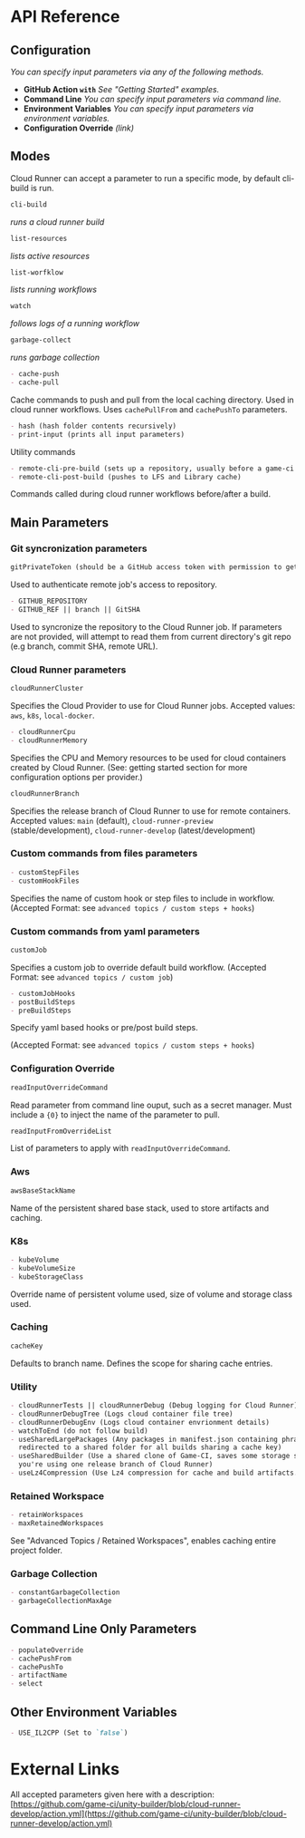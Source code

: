 # API Reference

## Configuration

_You can specify input parameters via any of the following methods._

- **GitHub Action `with`** _See "Getting Started" examples._
- **Command Line** _You can specify input parameters via command line._
- **Environment Variables** _You can specify input parameters via environment variables._
- **Configuration Override** _(link)_

## Modes

Cloud Runner can accept a parameter to run a specific mode, by default cli-build is run.

```md
cli-build
```

_runs a cloud runner build_

```md
list-resources
```

_lists active resources_

```md
list-worfklow
```

_lists running workflows_

```md
watch
```

_follows logs of a running workflow_

```md
garbage-collect
```

_runs garbage collection_

```md
- cache-push
- cache-pull
```

Cache commands to push and pull from the local caching directory. Used in cloud runner workflows.
Uses `cachePullFrom` and `cachePushTo` parameters.

```md
- hash (hash folder contents recursively)
- print-input (prints all input parameters)
```

Utility commands

```md
- remote-cli-pre-build (sets up a repository, usually before a game-ci build)
- remote-cli-post-build (pushes to LFS and Library cache)
```

Commands called during cloud runner workflows before/after a build.

## Main Parameters

### Git syncronization parameters

```md
gitPrivateToken (should be a GitHub access token with permission to get repositories)
```

Used to authenticate remote job's access to repository.

```md
- GITHUB_REPOSITORY
- GITHUB_REF || branch || GitSHA
```

Used to syncronize the repository to the Cloud Runner job. If parameters are not provided, will
attempt to read them from current directory's git repo (e.g branch, commit SHA, remote URL).

### Cloud Runner parameters

```md
cloudRunnerCluster
```

Specifies the Cloud Provider to use for Cloud Runner jobs. Accepted values: `aws`, `k8s`,
`local-docker`.

```md
- cloudRunnerCpu
- cloudRunnerMemory
```

Specifies the CPU and Memory resources to be used for cloud containers created by Cloud Runner.
(See: getting started section for more configuration options per provider.)

```md
cloudRunnerBranch
```

Specifies the release branch of Cloud Runner to use for remote containers. Accepted values: `main`
(default), `cloud-runner-preview` (stable/development), `cloud-runner-develop` (latest/development)

### Custom commands from files parameters

```md
- customStepFiles
- customHookFiles
```

Specifies the name of custom hook or step files to include in workflow. (Accepted Format: see
`advanced topics / custom steps + hooks`)

### Custom commands from yaml parameters

```md
customJob
```

Specifies a custom job to override default build workflow. (Accepted Format: see
`advanced topics / custom job`)

```md
- customJobHooks
- postBuildSteps
- preBuildSteps
```

Specify yaml based hooks or pre/post build steps.

(Accepted Format: see `advanced topics / custom steps + hooks`)

### Configuration Override

```md
readInputOverrideCommand
```

Read parameter from command line ouput, such as a secret manager. Must include a `{0}` to inject the
name of the parameter to pull.

```md
readInputFromOverrideList
```

List of parameters to apply with `readInputOverrideCommand`.

### Aws

```md
awsBaseStackName
```

Name of the persistent shared base stack, used to store artifacts and caching.

### K8s

```md
- kubeVolume
- kubeVolumeSize
- kubeStorageClass
```

Override name of persistent volume used, size of volume and storage class used.

### Caching

```md
cacheKey
```

Defaults to branch name. Defines the scope for sharing cache entries.

### Utility

```md
- cloudRunnerTests || cloudRunnerDebug (Debug logging for Cloud Runner)
- cloudRunnerDebugTree (Logs cloud container file tree)
- cloudRunnerDebugEnv (Logs cloud container envrionment details)
- watchToEnd (do not follow build)
- useSharedLargePackages (Any packages in manifest.json containing phrase "LargePackage" will be
  redirected to a shared folder for all builds sharing a cache key)
- useSharedBuilder (Use a shared clone of Game-CI, saves some storage space and can be used if
  you're using one release branch of Cloud Runner)
- useLz4Compression (Use Lz4 compression for cache and build artifacts. Enabled by default)
```

### Retained Workspace

```md
- retainWorkspaces
- maxRetainedWorkspaces
```

See "Advanced Topics / Retained Workspaces", enables caching entire project folder.

### Garbage Collection

```md
- constantGarbageCollection
- garbageCollectionMaxAge
```

## Command Line Only Parameters

```md
- populateOverride
- cachePushFrom
- cachePushTo
- artifactName
- select
```

## Other Environment Variables

```md
- USE_IL2CPP (Set to `false`)
```

# External Links

All accepted parameters given here with a description:
[https://github.com/game-ci/unity-builder/blob/cloud-runner-develop/action.yml](https://github.com/game-ci/unity-builder/blob/cloud-runner-develop/action.yml)
